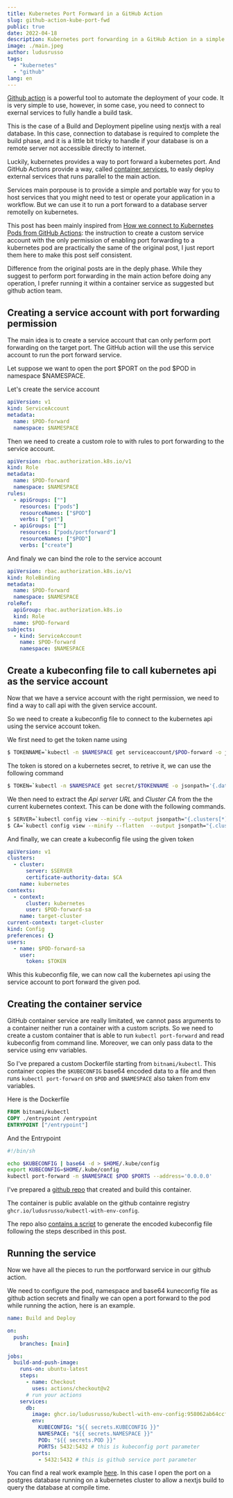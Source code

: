 ```yaml
---
title: Kubernetes Port Formward in a GitHub Action
slug: github-action-kube-port-fwd
public: true
date: 2022-04-18
description: Kubernetes port forwarding in a GitHub Action in a simple way with Github action services.
image: ./main.jpeg
author: ludusrusso
tags:
  - "kubernetes"
  - "github"
lang: en
---
```


[Github action](https://github.com/features/actions) is a powerful tool to automate the deployment of your code.
It is very simple to use, however, in some case, you need to connect to exernal services
to fully handle a build task.

This is the case of a Build and Deployment pipeline using nextjs with a real database.
In this case, connection to database is required to complete the build phase, and it is a little bit tricky
to handle if your database is on a remote server not accessible directly to internet.

Luckily, kubernetes provides a way to port forward a kubernetes port. And GitHub Actions provide a way,
called [container services](https://docs.github.com/en/actions/using-containerized-services/about-service-containers), to
easly deploy external services that runs parallel to the main action.

Services main porpouse is to provide a simple and portable way for you to host services that you might need to test or operate your application in a workflow.
But we can use it to run a port forward to a database server remotelly on kubernetes.

This post has been mainly inspired from
[How we connect to Kubernetes Pods from GitHub Actions](https://dev.to/richicoder1/how-we-connect-to-kubernetes-pods-from-github-actions-1mg):
the instruction to create a custom service account with the only permission of
enabling port forwarding to a kubernetes pod are practically the same of
the original post, I just report them here to make this post self consistent.

Difference from the original posts are in the deply phase. While they suggest to perform port forwarding in the main action before doing any
operation, I prefer running it within a container service as suggested but github action team.

## Creating a service account with port forwarding permission

The main idea is to create a service account that can only perform port forwarding on the
target port. The GitHub action will the use this service account to run the port forward service.

Let suppose we want to open the port $PORT on the pod $POD in namespace $NAMESPACE.

Let's create the service account

```yaml
apiVersion: v1
kind: ServiceAccount
metadata:
  name: $POD-forward
  namespace: $NAMESPACE
```

Then we need to create a custom role to with rules to port forwarding to the service account.

```yaml
apiVersion: rbac.authorization.k8s.io/v1
kind: Role
metadata:
  name: $POD-forward
  namespace: $NAMESPACE
rules:
  - apiGroups: [""]
    resources: ["pods"]
    resourceNames: ["$POD"]
    verbs: ["get"]
  - apiGroups: [""]
    resources: ["pods/portforward"]
    resourceNames: ["$POD"]
    verbs: ["create"]
```

And finaly we can bind the role to the service account

```yaml
apiVersion: rbac.authorization.k8s.io/v1
kind: RoleBinding
metadata:
  name: $POD-forward
  namespace: $NAMESPACE
roleRef:
  apiGroup: rbac.authorization.k8s.io
  kind: Role
  name: $POD-forward
subjects:
  - kind: ServiceAccount
    name: $POD-forward
    namespace: $NAMESPACE
```

## Create a kubeconfing file to call kubernetes api as the service account

Now that we have a service account with the right permission, we need
to find a way to call api with the given service account.

So we need to create a kubeconfig file to connect to the kubernetes api using the
service account token.

We first need to get the token name using

```bash
$ TOKENNAME=`kubectl -n $NAMESPACE get serviceaccount/$POD-forward -o jsonpath='{.secrets[0].name}'`
```

The token is stored on a kubernetes secret, to retrive it, we can use the following
command

```bash
$ TOKEN=`kubectl -n $NAMESPACE get secret/$TOKENNAME -o jsonpath='{.data.token}' | base64 -d`
```

We then need to extract the _Api server URL_ and _Cluster CA_ from the
the current kubernetes context. This can be done with the following commands.

```bash
$ SERVER=`kubectl config view --minify --output jsonpath="{.clusters[*].cluster.server}"`
$ CA=`kubectl config view --minify --flatten  --output jsonpath="{.clusters[*].cluster.certificate-authority-data}"`
```

And finally, we can create a kubeconfig file using the given token

```yaml
apiVersion: v1
clusters:
  - cluster:
      server: $SERVER
      certificate-authority-data: $CA
    name: kubernetes
contexts:
  - context:
      cluster: kubernetes
      user: $POD-forward-sa
    name: target-cluster
current-context: target-cluster
kind: Config
preferences: {}
users:
  - name: $POD-forward-sa
    user:
      token: $TOKEN
```

Whis this kubeconfig file, we can now call the kubernetes api using the service account to port forward the given pod.

## Creating the container service

GitHub container service are really limitated, we cannot pass arguments to a container
neither run a container with a custom scripts. So we need to create a custom
container that is able to run `kubectl port-forward` and read kubeconfig from command line.
Moreover, we can only pass data to the service using env variables.

So I've prepared a custom Dockerfile starting from `bitnami/kubectl`. This container
copies the `$KUBECONFIG` base64 encoded data to a file and then runs `kubectl port-forward`
on `$POD` and `$NAMESPACE` also taken from env variables.

Here is the Dockerfile

```Dockerfile
FROM bitnami/kubectl
COPY ./entrypoint /entrypoint
ENTRYPOINT ["/entrypoint"]
```

And the Entrypoint

```bash
#!/bin/sh

echo $KUBECONFIG | base64 -d > $HOME/.kube/config
export KUBECONFIG=$HOME/.kube/config
kubectl port-forward -n $NAMESPACE $POD $PORTS --address='0.0.0.0'
```

I've prepared a [github repo](https://github.com/ludusrusso/kubectl-with-env-config)
that created and build this container.

The container is public avalable on the github containre registry `ghcr.io/ludusrusso/kubectl-with-env-config`.

The repo also [contains a script](https://github.com/ludusrusso/kubectl-with-env-config/blob/main/get-config.bash) to generate the encoded kubeconfig file following
the steps described in this post.

## Running the service

Now we have all the pieces to run the portforward service in our github action.

We need to configure the pod, namespace and base64 kuneconfig file as github action secrets and finally
we can open a port forward to the pod while running the action, here is an example.

```yaml
name: Build and Deploy

on:
  push:
    branches: [main]

jobs:
  build-and-push-image:
    runs-on: ubuntu-latest
    steps:
      - name: Checkout
        uses: actions/checkout@v2
      # run your actions
    services:
      db:
        image: ghcr.io/ludusrusso/kubectl-with-env-config:958062ab64ccfa815aa2f931c03f72a2a670232a
        env:
          KUBECONFIG: "${{ secrets.KUBECONFIG }}"
          NAMESPACE: "${{ secrets.NAMESPACE }}"
          POD: "${{ secrets.POD }}"
          PORTS: 5432:5432 # this is kubeconfig port parameter
        ports:
          - 5432:5432 # this is github service port parameter
```

You can find a real work example [here](https://github.com/farmaceutica-younger/www.farmaceuticayounger.science/blob/main/.github/workflows/deploy.yaml). In this case
I open the port on a postgres database running on a kubernetes cluster to allow a nextjs build
to query the database at compile time.

